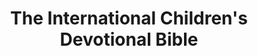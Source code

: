 ---
title: "The International Children's Devotional Bible"
subtitle: ""
creator: "Robert J. Morgan"
categories: ["books"]
featuredImage: "../src/assets/images/item/books/DSC02870-2.png"
views: ["../src/assets/images/item/books/DSC02870-2.png"]
audio:
    - "/audio/box3/tanya-no-babysitter.mp3"
nextItem: ["mothers"]
---